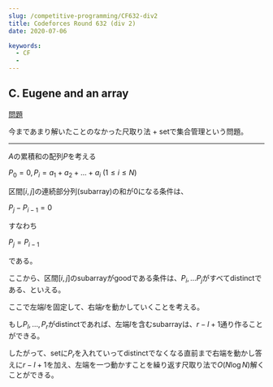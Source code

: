 ---
slug: /competitive-programming/CF632-div2
title: Codeforces Round 632 (div 2)
date: 2020-07-06

keywords:
  - CF
  - 
---

## C. Eugene and an array
[問題](https://codeforces.com/blog/entry/75802)

今まであまり解いたことのなかった尺取り法 + setで集合管理という問題。

---

$A$の累積和の配列$P$を考える

$P_0 = 0, P_i = a_1 + a_2 + \dots + a_i ~ (1 \leq i \leq N)$

区間$[i, j]$の連続部分列(subarray)の和が$0$になる条件は、

$P_j - P_{i-1} = 0$

すなわち

$P_j = P_{i-1}$

である。

ここから、区間$[i, j]$のsubarrayがgoodである条件は、$P_i, \dots P_j$がすべてdistinctである、といえる。


ここで左端$l$を固定して、右端$r$を動かしていくことを考える。

もし$P_l, \dots, P_r$がdistinctであれば、左端$l$を含むsubarrayは、$r - l + 1$通り作ることができる。

したがって、setに$P_r$を入れていってdistinctでなくなる直前まで右端を動かし答えに$r - l + 1$を加え、左端を一つ動かすことを繰り返す尺取り法で$O(N\log N)$解くことができる。


